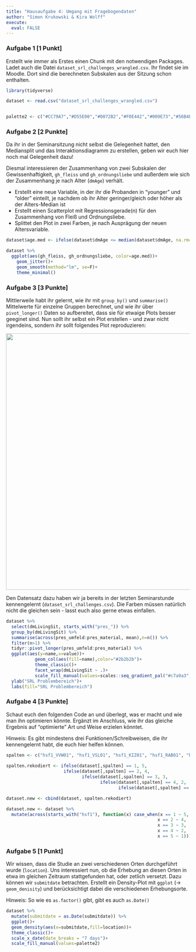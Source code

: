 ```yaml
---
title: "Hausaufgabe 4: Umgang mit Fragebogendaten"
author: "Simon Krukowski & Kira Wolff"
execute: 
  eval: FALSE
---
```


### Aufgabe 1 \[1 Punkt\]

Erstellt wie immer als Erstes einen Chunk mit den notwendigen Packages. Ladet auch die Datei `dataset_srl_challenges_wrangled.csv`. Ihr findet sie im Moodle. Dort sind die berechneten Subskalen aus der Sitzung schon enthalten.

```r
library(tidyverse)

dataset <- read.csv("dataset_srl_challenges_wrangled.csv")


palette2 <- c("#CC79A7","#D55E00","#0072B2","#F0E442","#009E73","#56B4E9","#E69F00","#000000")
```

### Aufgabe 2 \[2 Punkte\]

Da ihr in der Seminarsitzung nicht selbst die Gelegenheit hattet, den Mediansplit und das Interaktionsdiagramm zu erstellen, geben wir euch hier noch mal Gelegenheit dazu!

Diesmal interessieren der Zusammenhang von zwei Subskalen der Gewissenhaftigkeit, `gh_fleiss` und `gh_ordnungsliebe` und außerdem wie sich der Zusammenhang je nach Alter (`dmAge`) verhält.

-   Erstellt eine neue Variable, in der ihr die Probanden in "younger" und "older" einteilt, je nachdem ob ihr Alter geringer/gleich oder höher als der Alters-Median ist
-   Erstellt einen Scatterplot mit Regressionsgerade(n) für den Zusammenhang von Fleiß und Ordnungsliebe.
-   Splittet den Plot in zwei Farben, je nach Ausprägung der neuen Altersvariable.

```r
dataset$age.med <- ifelse(dataset$dmAge <= median(dataset$dmAge, na.rm=T), "younger", "older")

dataset %>% 
  ggplot(aes(gh_fleiss, gh_ordnungsliebe, color=age.med))+
    geom_jitter()+
    geom_smooth(method="lm", se=F)+
    theme_minimal()
```

### Aufgabe 3 \[3 Punkte\]

Mittlerweile habt ihr gelernt, wie ihr mit `group_by()` und `summarise()` Mittelwerte für einzelne Gruppen berechnet, und wie ihr über `pivot_longer()` Daten so aufbereitet, dass sie für etwaige Plots besser geeginet sind. Nun sollt ihr selbst ein Plot erstellen - und zwar nicht irgendeins, sondern ihr sollt folgendes Plot reproduzieren:

![](assets/img/desired_plot.png){fig-align="center" width="700"}

Den Datensatz dazu haben wir ja bereits in der letzten Seminarstunde kennengelernt (`dataset_srl_challenges.csv`). Die Farben müssen natürlich nicht die gleichen sein - lasst euch also gerne etwas einfallen.

```r
dataset %>% 
  select(dmLivingSit, starts_with("pres_")) %>% 
  group_by(dmLivingSit) %>% 
  summarise(across(pres_umfeld:pres_material, mean),n=n()) %>% 
  filter(n>1) %>% 
  tidyr::pivot_longer(pres_umfeld:pres_material) %>% 
  ggplot(aes(y=name,x=value))+
           geom_col(aes(fill=name),color="#2b2b2b")+
           theme_classic()+
           facet_wrap(dmLivingSit ~ .)+
           scale_fill_manual(values=scales::seq_gradient_pal("#c7a9a3", "#efcd9c", "Lab")(seq(0,1,length.out=5)))+
  ylab("SRL Problembereich")+
  labs(fill="SRL Problembereich")
```

### Aufgabe 4 \[3 Punkte\]

Schaut euch den folgenden Code an und überlegt, was er macht und wie man ihn optimieren könnte. Ergänzt im Anschluss, wie ihr das gleiche Ergebnis auf "optimierte" Art und Weise erzielen könntet.

Hinweis: Es gibt mindestens drei Funktionen/Schreibweisen, die ihr kennengelernt habt, die euch hier helfen können.

```r
spalten <- c("hsf1_VVW01", "hsf1_VSL01", "hsf1_KIZ01", "hsf1_RAB01", "hsf1_VUL01", "hsf1_UA02",  "hsf1_MIW01", "hsf1_MSW01", "hsf1_TTL02", "hsf1_PU02",  "hsf1_RRB03", "hsf1_TTK01", "hsf1_MPR03", "hsf1_A02", "hsf1_MLM01", "hsf1_TTF01", "hsf1_RFL01", "hsf1_UVG02", "hsf1_MWL02", "hsf1_MNL02", "hsf1_PMK01", "hsf1_PU03",  "hsf1_RNE01", "hsf1_ZSP03")
  
spalten.rekodiert <- ifelse(dataset[,spalten] == 1, 5,
                      ifelse(dataset[,spalten] == 2, 4,
                             ifelse(dataset[,spalten] == 3, 3,
                                    ifelse(dataset[,spalten] == 4, 2,
                                           ifelse(dataset[,spalten] == 5, 1, NA)))))

dataset.new <- cbind(dataset, spalten.rekodiert)

```

```r
dataset.new <- dataset %>% 
  mutate(across(starts_with("hsf1"), function(x) case_when(x == 1 ~ 5,
                                                          x == 2 ~ 4,
                                                          x == 3 ~ 3,
                                                          x == 4 ~ 2, 
                                                          x == 5 ~ 1)))
```

### Aufgabe 5 \[1 Punkt\]

Wir wissen, dass die Studie an zwei verschiedenen Orten durchgeführt wurde (`location`). Uns interessiert nun, ob die Erhebung an diesen Orten in etwa im gleichen Zeitraum stattgefunden hat, oder zetlich versetzt. Dazu können wir `submitdate` betrachten. Erstellt ein Density-Plot mit `ggplot` (-\> `geom_denisity`) und berücksichtigt dabei die verschiedenen Erhebungsorte.

Hinweis: So wie es `as.factor()` gibt, gibt es auch `as.Date()`

```r
dataset %>% 
  mutate(submitdate = as.Date(submitdate)) %>% 
  ggplot()+
  geom_density(aes(x=submitdate,fill=location))+
  theme_classic()+
  scale_x_date(date_breaks = "7 days")+
  scale_fill_manual(values=palette2)
```
